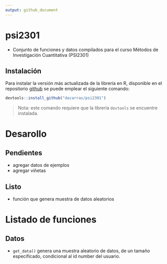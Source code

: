 ```yaml
---
output: github_document
---
```


# psi2301

- Conjunto de funciones y datos compilados para el curso Métodos de Investigación Cuantitativa (PSI2301)


## Instalación

Para instalar la versión más actualizada de la librería en R, disponible en el repositorio [github](https://github.com/dacarras/psi2301) se puede emplear el siguiente comando:

``` r
devtools::install_github("dacarras/psi2301")
```

>Nota: este comando requiere que la librería `devtools` se encuentre instalada.

# Desarollo

## Pendientes

- agregar datos de ejemplos
- agregar viñetas


## Listo

- función que genera muestra de datos aleatorios

# Listado de funciones

## Datos

- `get_data()` genera una muestra aleatorio de datos, de un tamaño especificado, condicional al id number del usuario.

